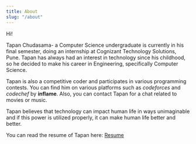 ---
title: About
slug: "/about"
---

Hi!

Tapan Chudasama- a Computer Science undergraduate is currently in his final semester, doing an internship at Cognizant Technology Solutions, Pune. Tapan has always had an interest in technology since his childhood, so he decided to make his career in Engineering, specifically Computer Science. 

Tapan is also a competitive coder and participates in various programming contests. You can find him on various platforms such as *codeforces* and *codechef* by **inflame**. Also, you can contact Tapan for a chat related to movies or music.

Tapan believes that technology can impact human life in ways unimaginable and if this power is utilized properly, it can make human life better and better.

You can read the resume of Tapan here: [Resume](https://shrinkerr.herokuapp.com/api/Hz0Z-AJAu)

